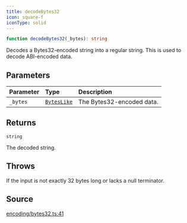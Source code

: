 ```yaml
---
title: decodeBytes32
icon: square-f
iconType: solid
---
```


```ts
function decodeBytes32(_bytes): string
```

Decodes a Bytes32-encoded string into a regular string. This is used to decode ABI-encoded data.

## Parameters

| Parameter | Type | Description |
| :------ | :------ | :------ |
| `_bytes` | [`BytesLike`](/sdk/content/type-aliases/BytesLike) | The Bytes32-encoded data. |

## Returns

`string`

The decoded string.

## Throws

If the input is not exactly 32 bytes long or lacks a null terminator.

## Source

[encoding/bytes32.ts:41](https://github.com/dominant-strategies/quais.js/blob/3e0bc639f0587f5e9dbc52c61531fd8e0fc224e4/src/encoding/bytes32.ts#L41)
